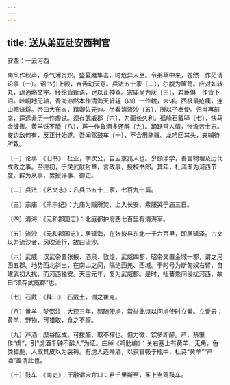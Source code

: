 ```yaml
---
---
---
```

title: 送从弟亚赴安西判官
---



安西：一云河西

南风作秋声，杀气薄炎炽。盛夏鹰隼击，时危异人至。令弟草中来，苍然一作茫请论事〔一〕。诏书引上殿，奋舌动天意。兵法五十家〔二〕，尔腹为箧笥。应对如转丸，疏通略文字。经纶皆新语，足以正神器。宗庙尚为灰〔三〕，君臣俱一作皆下泪。崆峒地无轴，青海浩然本作清海天轩轾〔四〕一作䡹，未详。西极最疮痍，连山暗烽燧。帝曰大布衣，藉卿佐元帅。坐看清流沙〔五〕，所以子奉使。归当再前席，适远非历一作虚试。须存武威郡〔六〕，为画长久利。孤峰石戴驿〔七〕，快马金缠辔。黄羊饫不膻〔八〕，芦一作鲁酒多还醉〔九〕。踊跃常人情，惨澹苦士志。安边敌何有，反正计始遂。吾闻驾鼓车〔十〕，不合用骐骥。龙吟回其头，夹辅待所致。

〔一〕论事：《旧书》：杜亚，字次公，自云京兆人也。少颇涉学，善言物理及历代成败之事。至德初，于灵武献封章，言政事，授校书郎。其年，杜鸿渐为河西节度，辟为从事，累授评事、御史。

〔二〕兵法：《艺文志》：凡兵书五十三家，七百九十篇。

〔三〕宗庙：《肃宗纪》：九庙为贼所焚，上入长安，素服哭于庙三日。

〔四〕清海：《元和郡国志》：北庭都护府西七百里有清海军。

〔五〕流沙：《元和郡国志》：居延海，在张掖县东北一千六百里，即居延泽。古文以为流沙者，风吹流行，故曰流沙。

〔六〕武威：汉武帝置张掖、酒泉、敦煌、武威四郡，昭帝又置金城一郡，谓之河西五郡。地势西北斜出，在南山之间，隔绝西羌、西域。于时号为断匈奴右臂，自建武初大扰，而河西独安。天宝元年，复为武威郡。是时，吐蕃乘间侵扰河西，故曰“须存武威郡”也。

〔七〕石戴：《释山》：石戴土，谓之崔嵬。

〔八〕黄羊：梦弼注：大观三年，郭随使虏，常举此诗以问虏使时立爱。立爱云：黄羊，野物，可猎取，食之不膻。

〔九〕芦酒：糜谷酝成，可拨醅，取不榨也。但力微，饮多即醉。芦，蔡肇作“虏”，引“虏酒千钟不醉人”为证。庄绰《鸡肋编》：关右塞上有黄羊，无角，色类獐鹿，人取其皮以为衾褥。有虏人造噆酒，以荻管吸于瓶中，杜诗“黄羊”“芦酒”盖谓此也。

〔十〕鼓车：《南史》：王融谓宋弁曰：若千里斯至，圣上当驾鼓车。